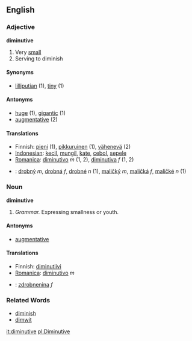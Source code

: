 ==English==
=== Adjective ===
'''diminutive'''
#Very [[small]]
#Serving to diminish

====Synonyms====
*[[lilliputian]] (1), [[tiny]] (1)

====Antonyms====
*[[huge]] (1), [[gigantic]] (1)
*[[augmentative]] (2)

==== Translations ====
*Finnish: [[pieni]] (1), [[pikkuruinen]] (1), [[vähenevä]] (2)
*[[Indonesian]]: [[kecil]], [[mungil]], [[kate]], [[cebol]], [[sepele]]
*[[Romanica]]: [[diminutivo]] ''m'' (1, 2), [[diminutiva]] ''f'' (1, 2)
*{{sk}}: [[drobný]] ''m'', [[drobná]] ''f'', [[drobné]] ''n'' (1), [[maličký]] ''m'', [[maličká]] ''f'', [[maličké]] ''n'' (1)

===Noun===
'''diminutive'''
#''Grammar.'' Expressing smallness or youth.

====Antonyms====
*[[augmentative]]

==== Translations ====
*Finnish: [[diminutiivi]]
*[[Romanica]]: [[diminutivo]] ''m''
*{{sk}}: [[zdrobnenina]] ''f''

=== Related Words ===
*[[diminish]]
*[[dimwit]]

[[it:diminutive]]
[[pl:Diminutive]]